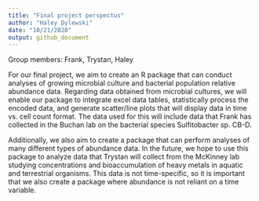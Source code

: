 ```yaml
---
title: "Final project perspectus"
author: "Haley Dylewski"
date: "10/21/2020"
output: github_document
---
```


 Group members: Frank, Trystan, Haley
 
 For our final project, we aim to create an R package that can conduct analyses of growing microbial culture and bacterial population relative abundance data. Regarding data obtained from microbial cultures, we will enable our package to integrate excel data tables, statistically process the encoded data, and generate scatter/line plots that will display data in time vs. cell count format. The data used for this will include data that Frank has collected in the Buchan lab on the bacterial species Sulfitobacter sp. CB-D.

Additionally, we also aim to create a package that can perform analyses of many different types of abundance data. In the future, we hope to use this package to analyze data that Trystan will collect from the McKinney lab studying concentrations and bioaccumulation of heavy metals in aquatic and terrestrial organisms. This data is not time-specific, so it is important that we also create a package where abundance is not reliant on a time variable.
